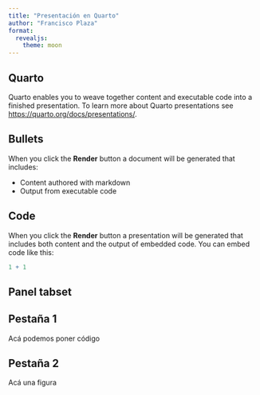 ```yaml
---
title: "Presentación en Quarto"
author: "Francisco Plaza"
format: 
  revealjs:
    theme: moon
---
```


## Quarto

Quarto enables you to weave together content and executable code into a finished presentation. To learn more about Quarto presentations see <https://quarto.org/docs/presentations/>.

## Bullets

When you click the **Render** button a document will be generated that includes:

-   Content authored with markdown
-   Output from executable code

## Code

When you click the **Render** button a presentation will be generated that includes both content and the output of embedded code. You can embed code like this:

```r
1 + 1
```


## Panel tabset

:::{.panel-tabset}
## Pestaña 1

Acá podemos poner código

## Pestaña 2

Acá una figura
:::